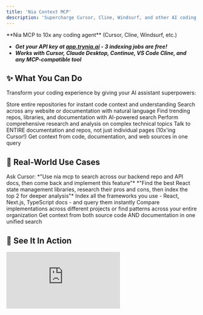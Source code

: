 ```yaml
---
title: 'Nia Context MCP'
description: 'Supercharge Cursor, Cline, Windsurf, and other AI coding agents with codebase understanding and documentation search'
---
```


<Note>
  **Nia MCP to 10x any coding agent** (Cursor, Cline, Windsurf, etc.)
  
  * ***Get your API key at [app.trynia.ai](http://app.trynia.ai/) - 3 indexing jobs are free!***
  * ***Works with Cursor, Claude Desktop, Continue, VS Code Cline, and any MCP-compatible tool***
</Note>

## ✨ What You Can Do

Transform your coding experience by giving your AI assistant superpowers:

<CardGroup cols={2}>
  <Card title="Index GitHub Repos" icon="github">
    Store entire repositories for instant code context and understanding
  </Card>

  <Card title="Index Documentation" icon="book">
    Search across any website or documentation with natural language
  </Card>

  <Card title="Web Search & Discovery" icon="magnifying-glass">
    Find trending repos, libraries, and documentation with AI-powered search
  </Card>

  <Card title="Deep Research Agent" icon="brain-circuit">
    Perform comprehensive research and analysis on complex technical topics
  </Card>

  <Card title="Chat with Entire Codebases" icon="message-code">
    Talk to ENTIRE documentation and repos, not just individual pages (10x'ing Cursor!)
  </Card>

  <Card title="Multi-Source Intelligence" icon="database">
    Get context from code, documentation, and web sources in one query
  </Card>
</CardGroup>

## 🎯 Real-World Use Cases

<Accordion title="Index Additional Repos + Company Docs" defaultOpen>
Ask Cursor: *"Use nia mcp to search across our backend repo and API docs, then come back and implement this feature"*
</Accordion>

<Accordion title="Discover & Research Technologies">
*"Find the best React state management libraries, research their pros and cons, then index the top 2 for deeper analysis"*
</Accordion>

<Accordion title="Create Personal Knowledge Base">
Index all the frameworks you use - React, Next.js, TypeScript docs - and query them instantly
</Accordion>

<Accordion title="Search Multiple Codebases">
Compare implementations across different projects or find patterns across your entire organization
</Accordion>

<Accordion title="Code + Documentation Context">
Get context from both source code AND documentation in one unified search
</Accordion>

## 🎥 See It In Action

<Tabs>
  <Tab title="Documentation Tools">
    <div style={{ position: 'relative', width: '100%', paddingBottom: '56.25%', height: 0, overflow: 'hidden' }}>
      <iframe 
        src="https://www.youtube.com/embed/aiVbh-QO-Fg?si=04nUsm8jgmvE_Pft" 
        title="Nia Documentation Tools Demo"
        style={{ position: 'absolute', top: 0, left: 0, width: '100%', height: '100%' }}
        frameBorder="0" 
        allow="accelerometer; autoplay; clipboard-write; encrypted-media; gyroscope; picture-in-picture; web-share" 
        referrerPolicy="strict-origin-when-cross-origin" 
        allowFullScreen
      />
    </div>
  </Tab>
  
  <Tab title="Codebase Tools">
    <div style={{ position: 'relative', width: '100%', paddingBottom: '56.25%', height: 0, overflow: 'hidden' }}>
      <iframe 
        src="https://www.youtube.com/embed/uV8PmuTNL8E?si=9a40wsPN2h4GVjX7" 
        title="Nia Codebase Tools Demo"
        style={{ position: 'absolute', top: 0, left: 0, width: '100%', height: '100%' }}
        frameBorder="0" 
        allow="accelerometer; autoplay; clipboard-write; encrypted-media; gyroscope; picture-in-picture; web-share" 
        referrerPolicy="strict-origin-when-cross-origin" 
        allowFullScreen
      />
    </div>
  </Tab>

  <Tab title="Deep Research">
    <div style={{ position: 'relative', width: '100%', paddingBottom: '56.25%', height: 0, overflow: 'hidden' }}>
      <iframe 
        src="https://www.youtube.com/embed/Y-cLJ4N-GDQ?si=ODH4cINcXbUvo3Gw" 
        title="Nia Deep Research Demo"
        style={{ position: 'absolute', top: 0, left: 0, width: '100%', height: '100%' }}
        frameBorder="0" 
        allow="accelerometer; autoplay; clipboard-write; encrypted-media; gyroscope; picture-in-picture; web-share" 
        referrerPolicy="strict-origin-when-cross-origin" 
        allowFullScreen
      />
    </div>
  </Tab>
</Tabs>

## 📦 Installation

<Steps>
  <Step title="Prerequisites">
    - Python 3.8+ 
    - `pipx` (recommended) or `uvx` or `pip`
    - Your NIA API key from [app.trynia.ai](http://app.trynia.ai/)
  </Step>
  
  <Step title="Install the Package">
    <CodeGroup>
      ```bash Option A: Using pipx (Recommended)
      # Install globally for use across all projects
      pipx install nia-mcp-server
      ```
      
      ```bash Option B: Using uvx
      # uvx will automatically handle the installation when you run it
      # No need to pre-install if you have uvx
      ```
      
      ```bash Option C: Using pip (If needed)
      pip install nia-mcp-server
      ```
    </CodeGroup>
  </Step>
  
  <Step title="Configure Your MCP Client">
    Choose your coding assistant below for specific configuration steps
  </Step>
  
  <Step title="Replace Your API Key">
    Get your API key from [app.trynia.ai](http://app.trynia.ai/) and replace `YOUR_API_KEY` in the configuration
  </Step>
  
  <Step title="Restart Your Client">
    Restart your coding assistant to load the new MCP server
  </Step>
</Steps>

## ⚙️ Configuration for Your Coding Assistant

<Tabs>
  <Tab title="Cursor">
    <div style={{ marginBottom: '20px' }}>
      <a href="cursor://anysphere.cursor-deeplink/mcp/install?name=nia&config=eyJjb21tYW5kIjoidXZ4IG5pYS1tY3Atc2VydmVyIiwiZW52Ijp7Ik5JQV9BUElfS0VZIjoiWU9VUl9BUElfS0VZIiwiTklBX0FQSV9VUkwiOiJodHRwczovL2FwaWdjcC50cnluaWEuYWkvIn19">
        <img 
          src="https://cursor.com/deeplink/mcp-install-dark.png" 
          alt="Add Nia MCP server to Cursor"
          style={{ maxWidth: '200px', height: 'auto' }}
        />
      </a>
    </div>
    <Steps>
      <Step title="Open MCP Configuration">
        Open your Cursor MCP configuration file:
        - **macOS**: `~/.cursor/mcp.json`
        - **Windows**: `%APPDATA%\Cursor\mcp.json`
        - **Linux**: `~/.config/cursor/mcp.json`
      </Step>
      
      <Step title="Add NIA Configuration">
        <CodeGroup>
          ```json Option A: Using pipx (Recommended)
          {
            "mcpServers": {
              "nia": {
                "command": "pipx",
                "args": ["run", "--no-cache", "nia-mcp-server"],
                "env": {
                  "NIA_API_KEY": "YOUR_API_KEY",
                  "NIA_API_URL": "https://apigcp.trynia.ai/"
                }
              }
            }
          }
          ```
          
          ```json Option B: Using uvx
          {
            "mcpServers": {
              "nia": {
                "command": "uvx",
                "args": ["nia-mcp-server"],
                "env": {
                  "NIA_API_KEY": "YOUR_API_KEY",
                  "NIA_API_URL": "https://apigcp.trynia.ai/"
                }
              }
            }
          }
          ```
        </CodeGroup>
      </Step>
    </Steps>
  </Tab>
  
  <Tab title="Windsurf">
    <Steps>
      <Step title="Open MCP Configuration">
        Open your Windsurf MCP configuration file:
        - **macOS**: `~/.windsurf/mcp.json`
        - **Windows**: `%APPDATA%\Windsurf\mcp.json`
        - **Linux**: `~/.config/windsurf/mcp.json`
      </Step>
      
      <Step title="Add NIA Configuration">
        <CodeGroup>
          ```json Option A: Using pipx (Recommended)
          {
            "mcpServers": {
              "mcp-server-nia": {
                "command": "pipx",
                "args": ["run", "--no-cache", "nia-mcp-server"],
                "env": {
                  "NIA_API_KEY": "YOUR_API_KEY",
                  "NIA_API_URL": "https://apigcp.trynia.ai/"
                }
              }
            }
          }
          ```
          
          ```json Option B: Using uvx
          {
            "mcpServers": {
              "mcp-server-nia": {
                "command": "uvx",
                "args": ["nia-mcp-server"],
                "env": {
                  "NIA_API_KEY": "YOUR_API_KEY",
                  "NIA_API_URL": "https://apigcp.trynia.ai/"
                }
              }
            }
          }
          ```
        </CodeGroup>
      </Step>
    </Steps>
  </Tab>
  
  <Tab title="Claude Desktop">
    <Steps>
      <Step title="Open Configuration File">
        Edit your Claude Desktop configuration:
        - **macOS**: `~/Library/Application Support/Claude/claude_desktop_config.json`
        - **Windows**: `%APPDATA%\Claude\claude_desktop_config.json`
      </Step>
      
      <Step title="Add NIA Configuration">
        <CodeGroup>
          ```json Option A: Using pipx (Recommended)
          {
            "mcpServers": {
              "mcp-server-nia": {
                "command": "pipx",
                "args": ["run", "--no-cache", "nia-mcp-server"],
                "env": {
                  "NIA_API_KEY": "YOUR_API_KEY",
                  "NIA_API_URL": "https://apigcp.trynia.ai/"
                }
              }
            }
          }
          ```
          
          ```json Option B: Using uvx
          {
            "mcpServers": {
              "mcp-server-nia": {
                "command": "uvx",
                "args": ["nia-mcp-server"],
                "env": {
                  "NIA_API_KEY": "YOUR_API_KEY",
                  "NIA_API_URL": "https://apigcp.trynia.ai/"
                }
              }
            }
          }
          ```
        </CodeGroup>
      </Step>
    </Steps>
  </Tab>
  
  <Tab title="VS Code">
    <Steps>
      <Step title="Open VS Code Settings">
        Open your VS Code settings and locate the MCP configuration section, or create a `.vscode/settings.json` file in your workspace
      </Step>
      
      <Step title="Add NIA Configuration">
        <CodeGroup>
          ```json Option A: Using pipx (Recommended)
          {
            "mcp": {
              "servers": {
                "nia": {
                  "command": "pipx",
                  "args": ["run", "--no-cache", "nia-mcp-server"],
                  "env": {
                    "NIA_API_KEY": "YOUR_API_KEY",
                    "NIA_API_URL": "https://apigcp.trynia.ai/"
                  }
                }
              }
            }
          }
          ```
          
          ```json Option B: Using uvx
          {
            "mcp": {
              "servers": {
                "nia": {
                  "command": "uvx",
                  "args": ["nia-mcp-server"],
                  "env": {
                    "NIA_API_KEY": "YOUR_API_KEY",
                    "NIA_API_URL": "https://apigcp.trynia.ai/"
                  }
                }
              }
            }
          }
          ```
        </CodeGroup>
      </Step>
    </Steps>
  </Tab>
  
  <Tab title="Continue.dev">
    <Steps>
      <Step title="Open Continue Configuration">
        Edit your `~/.continue/config.json` file
      </Step>
      
      <Step title="Add NIA Configuration">
        <CodeGroup>
          ```json Option A: Using pipx (Recommended)
          {
            "models": [...],
            "mcpServers": [
              {
                "name": "nia",
                "command": "pipx",
                "args": ["run", "--no-cache", "nia-mcp-server"],
                "env": {
                  "NIA_API_KEY": "YOUR_API_KEY",
                  "NIA_API_URL": "https://apigcp.trynia.ai/"
                }
              }
            ]
          }
          ```
          
          ```json Option B: Using uvx
          {
            "models": [...],
            "mcpServers": [
              {
                "name": "nia",
                "command": "uvx",
                "args": ["nia-mcp-server"],
                "env": {
                  "NIA_API_KEY": "YOUR_API_KEY",
                  "NIA_API_URL": "https://apigcp.trynia.ai/"
                }
              }
            ]
          }
          ```
        </CodeGroup>
      </Step>
    </Steps>
  </Tab>
  
  <Tab title="Claude Code">
    <Steps>
      <Step title="Add NIA Configuration">
        <CodeGroup>
          ```bash Option A: Using pipx (Recommended)
          claude mcp add nia -e NIA_API_KEY=YOUR_API_KEY -e NIA_API_URL=https://apigcp.trynia.ai/ -- pipx run --no-cache nia-mcp-server
          ```
          
          ```bash Option B: Using uvx
          claude mcp add nia -e NIA_API_KEY=YOUR_API_KEY -e NIA_API_URL=https://apigcp.trynia.ai/ -- uvx nia-mcp-server
          ```
        </CodeGroup>
      </Step>
    </Steps>
  </Tab>
</Tabs>

## 🛠️ Available Tools

<CardGroup cols={2}>
  <Card title="Repository Management" icon="github">
    - **`index_repository`** - Index GitHub repositories for intelligent search
    - **`list_repositories`** - List all indexed repositories with status
    - **`check_repository_status`** - Monitor indexing progress
    - **`delete_repository`** - Remove indexed repositories
    - **`rename_repository`** - Rename repositories for better organization
    - **`search_codebase`** - Search code with natural language queries
  </Card>

  <Card title="Documentation Management" icon="book">
    - **`index_documentation`** - Index websites and documentation
    - **`list_documentation`** - List all indexed documentation sources
    - **`check_documentation_status`** - Monitor documentation indexing
    - **`delete_documentation`** - Remove indexed documentation
    - **`rename_documentation`** - Rename documentation sources
    - **`search_documentation`** - Search docs with natural language
  </Card>

  <Card title="Web Search & Research" icon="magnifying-glass">
    - **`nia_web_search`** - AI-powered search for repos, docs, and content
    - **`nia_deep_research_agent`** - Deep multi-step research and analysis
  </Card>

  <Card title="Project Initialization" icon="gear">
    - **`initialize_project`** - Set up NIA-enabled projects with IDE configs
    - Support for Cursor, VS Code, Claude, Windsurf, Cline, and more
    - Automatic creation of IDE-specific rules and configurations
  </Card>
</CardGroup>

## 📋 Complete Tool Reference

<AccordionGroup>
  <Accordion title="Repository Management Tools">
    ### `index_repository`
    Index a GitHub repository for intelligent code search.
    
    **Parameters**:
    - `repo_url` (str): GitHub repository URL (e.g., https://github.com/owner/repo)
    - `branch` (str, optional): Branch to index (defaults to main branch)
    
    **Usage**: When indexing starts, use `check_repository_status` to monitor progress.

    ### `list_repositories`
    List all indexed repositories with their status.
    
    **Parameters**: None
    
    **Returns**: List of repositories with status, branch, and indexing information.

    ### `check_repository_status`
    Check the indexing status of a repository.
    
    **Parameters**:
    - `repository` (str): Repository in owner/repo format
    
    **Returns**: Current status, progress, and indexing details.

    ### `delete_repository`
    Delete an indexed repository.
    
    **Parameters**:
    - `repository` (str): Repository in owner/repo format
    
    **Returns**: Confirmation of deletion.

    ### `rename_repository`
    Rename an indexed repository for better organization.
    
    **Parameters**:
    - `repository` (str): Repository in owner/repo format
    - `new_name` (str): New display name (1-100 characters)
    
    **Returns**: Confirmation of rename operation.

    ### `search_codebase`
    Search indexed repositories using natural language.
    
    **Parameters**:
    - `query` (str): Natural language search query (use comprehensive questions for best results)
    - `repositories` (List[str], optional): List of repositories to search (owner/repo format)
    - `include_sources` (bool, default=True): Whether to include source code in results
    
    **Returns**: Search results with relevant code snippets and explanations.
  </Accordion>

  <Accordion title="Documentation Management Tools">
    ### `index_documentation`
    Index documentation or website for intelligent search.
    
    **Parameters**:
    - `url` (str): URL of the documentation site to index
    - `url_patterns` (List[str], optional): URL patterns to include in crawling (e.g., ["/docs/*", "/guide/*"])
    - `max_age` (int, optional): Maximum age of cached content in seconds
    - `only_main_content` (bool, default=True): Extract only main content (removes navigation, ads, etc.)
    
    **Usage**: When indexing starts, use `check_documentation_status` to monitor progress.

    ### `list_documentation`
    List all indexed documentation sources.
    
    **Parameters**: None
    
    **Returns**: List of documentation sources with status and metadata.

    ### `check_documentation_status`
    Check the indexing status of a documentation source.
    
    **Parameters**:
    - `source_id` (str): Documentation source ID
    
    **Returns**: Current status, progress, and indexing details.

    ### `delete_documentation`
    Delete an indexed documentation source.
    
    **Parameters**:
    - `source_id` (str): Documentation source ID to delete
    
    **Returns**: Confirmation of deletion.

    ### `rename_documentation`
    Rename a documentation source for better organization.
    
    **Parameters**:
    - `source_id` (str): Documentation source ID
    - `new_name` (str): New display name (1-100 characters)
    
    **Returns**: Confirmation of rename operation.

    ### `search_documentation`
    Search indexed documentation using natural language.
    
    **Parameters**:
    - `query` (str): Natural language search query (use comprehensive questions for best results)
    - `sources` (List[str], optional): List of documentation source IDs to search
    - `include_sources` (bool, default=True): Whether to include source references in results
    
    **Returns**: Search results with relevant documentation excerpts.
  </Accordion>

  <Accordion title="Web Search & Research Tools">
    ### `nia_web_search`
    Search repositories, documentation, and other content using AI-powered search.
    
    **Use Cases**:
    - Finding specific repos/docs/content
    - Looking for examples or implementations
    - Searching for what's available on a topic
    - Simple, direct searches that need quick results
    - Finding similar content to a known URL
    
    **Parameters**:
    - `query` (str): Natural language search query
    - `num_results` (int, default=5): Number of results to return (max: 10)
    - `category` (str, optional): Filter by category ("github", "company", "research paper", "news", "tweet", "pdf")
    - `days_back` (int, optional): Only show results from the last N days
    - `find_similar_to` (str, optional): URL to find similar content to
    
    **Returns**: Search results with actionable next steps.

    ### `nia_deep_research_agent`
    Perform deep, multi-step research on a topic using advanced AI research capabilities.
    
    **Use Cases**:
    - Comparing multiple options ("compare X vs Y vs Z")
    - Analyzing pros and cons
    - Questions with "best", "top", "which is better"
    - Needing structured analysis or synthesis
    - Complex questions requiring multiple sources
    - Questions about trends, patterns, or developments
    - Requests for comprehensive overviews
    
    **Parameters**:
    - `query` (str): Research question (use comprehensive questions for best results)
    - `output_format` (str, optional): Structure hint (e.g., "comparison table", "pros and cons list")
    
    **Returns**: Comprehensive research results with citations.

    ### Tool Selection Guide

    **Use `nia_web_search` for**:
    - "Find RAG libraries" → Simple search
    - "What's trending in Rust?" → Quick discovery
    - "Show me repos like LangChain" → Similarity search

    **Use `nia_deep_research_agent` for**:
    - "Compare RAG vs GraphRAG approaches" → Comparative analysis
    - "What are the best vector databases for production?" → Evaluation needed
    - "Analyze the pros and cons of different LLM frameworks" → Structured analysis
  </Accordion>

  <Accordion title="Project Initialization Tools">
    ### `initialize_project`
    Initialize a NIA-enabled project with IDE-specific rules and configurations.
    
    **Parameters**:
    - `project_root` (str): Absolute path to the project root directory
    - `profiles` (List[str], optional): List of IDE profiles to set up (default: ["cursor"])
    
    **Supported Profiles**: cursor, vscode, claude, windsurf, cline, codex, zed, jetbrains, neovim, sublime
    
    **Returns**: Status of initialization with created files and next steps.
    
    **Examples**:
    - Basic: `initialize_project("/path/to/project")`
    - Multiple IDEs: `initialize_project("/path/to/project", profiles=["cursor", "vscode"])`
    - Specific IDE: `initialize_project("/path/to/project", profiles=["windsurf"])`
  </Accordion>
</AccordionGroup>

## 🎯 Pro Tips for Maximum Productivity

<AccordionGroup>
  <Accordion title="Discovery → Research → Index Workflow">
    1. Use **`nia_web_search`** to find relevant libraries: *"Find popular React state management libraries"*
    2. Use **`nia_deep_research_agent`** to analyze: *"Compare Redux vs Zustand vs Jotai with pros and cons"*
    3. Index the top choices for deep code analysis: *"Index zustand repository"*
  </Accordion>

  <Accordion title="Multi-Source Queries">
    Combine searches across repositories and documentation:
    
    *"Search both the Next.js repo and docs for server-side rendering patterns, then implement a similar solution for our project"*
  </Accordion>
  
  <Accordion title="Context-Aware Development">
    Use specific, detailed queries:
    
    *"Find error handling patterns in our backend repo, compare with best practices from indexed documentation, then refactor this function"*
  </Accordion>
  
  <Accordion title="Knowledge Base Building">
    Index frequently used resources:
    - Framework documentation (React, Vue, Angular)
    - Company internal docs
    - Best practice guides
    - Reference implementations
  </Accordion>
  
  <Accordion title="Research-Driven Development">
    Use the deep research agent for:
    - Technology selection decisions
    - Architecture pattern analysis
    - Performance optimization strategies
    - Security best practices research
  </Accordion>
</AccordionGroup>

## ⚠️ Troubleshooting

<AccordionGroup>
  <Accordion title='"No API key provided"'>
    **Solution:** Make sure you've replaced `YOUR_API_KEY` with your actual API key from [app.trynia.ai](http://app.trynia.ai/)
    
    Double-check the environment variable is correctly set in your MCP configuration.
  </Accordion>
  
  <Accordion title='"Command not found: nia-mcp-server"'>
    **Solution:** Try installing with pipx first:
    ```bash
    pipx install nia-mcp-server
    ```
    
    Or ensure `pipx` is properly installed:
    ```bash
    pip install pipx
    ```
    
    Alternatively, you can use `uvx` or regular `pip` installation.
  </Accordion>
  
  <Accordion title='"Invalid API key"'>
    **Solution:** 
    - Double-check your API key at [app.trynia.ai](http://app.trynia.ai/)
    - Ensure there are no extra spaces or characters
    - Verify the API endpoint is set to `https://apigcp.trynia.ai/`
  </Accordion>
  
  <Accordion title='"Rate limit exceeded"'>
    **Solution:** You've used your 25 free requests. Check your usage and upgrade your plan at [app.trynia.ai](http://app.trynia.ai/)
  </Accordion>
  
  <Accordion title="MCP Server Not Responding">
    **Solution:**
    1. Check if the server is running properly
    2. Verify your MCP client configuration
    3. Restart your coding assistant
    4. Check the console for error messages
  </Accordion>
</AccordionGroup>

## 🚀 What's Next?

<CardGroup cols={2}>
  <Card title="Build Your Knowledge Base" icon="database">
    Start by indexing your most-used repositories and documentation sources
  </Card>
  
  <Card title="Experiment with Queries" icon="magnifying-glass">
    Try different search approaches to find what works best for your workflow
  </Card>
  
  <Card title="Share with Your Team" icon="users">
    Set up shared knowledge bases for your development team
  </Card>
  
  <Card title="Optimize Your Workflow" icon="rocket">
    Integrate Nia MCP into your daily coding routine for maximum productivity
  </Card>
</CardGroup>

## 💬 Feedback & Support

<Note>
We'd love your feedback! Help us improve Nia MCP and make coding agents even more powerful. Share your experience, suggestions, or even roast the product if you want - we really want to help developers code way, way faster!

**Nia - 10x your coding agent** 
</Note>

---

<Warning>
**Need Help?** Join our community or reach out through [app.trynia.ai](http://app.trynia.ai/) for support and updates.
</Warning> 